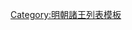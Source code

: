 {{ming|title=明朝陽城國諸王|ed=陽城國|head=[[正德 (明朝)|正德]]六年（[[1511年]]）封。|
{{ming/title}}
{{ming/list|陽城恭僖王|[[朱祐𣡵]]|朱見沛、庶六子|[[1506年]]—[[1559年]]|正德六年封。[[嘉靖]]三十八年薨。}}
{{ming/list|陽城懿簡王|[[朱厚爦]]|朱祐𣡵、嫡一子|[[1563年]]—[[1575年]]|嘉靖四十二年襲封。[[萬曆]]三年薨。}}
{{ming/list|陽城長子|[[朱載𰊠|朱載{{僻字|𰊠|⿰土常}}]]|朱厚爦、嫡一子||初封[[长子 (封号)|長子]]，後罪，降庶人。}}
{{ming/list|陽城王|[[朱載坒]]|朱厚爦、嫡二子|[[1609年]]—[[1616年]]前|初封[[鎮國將軍]]，以兄載{{僻字|𰊠|⿰土常}}罪，封長子。萬曆三十七年襲封，薨。}}
{{ming/list|陽城王|[[朱翊𰼬|朱翊{{僻字|𰼬|⿰金丞}}]]|朱載坒、嫡一子|[[1616年]]—？年|萬曆四十四年封長子，同年襲封。}}
}}<noinclude>
[[Category:明朝諸王列表模板]]
</noinclude>